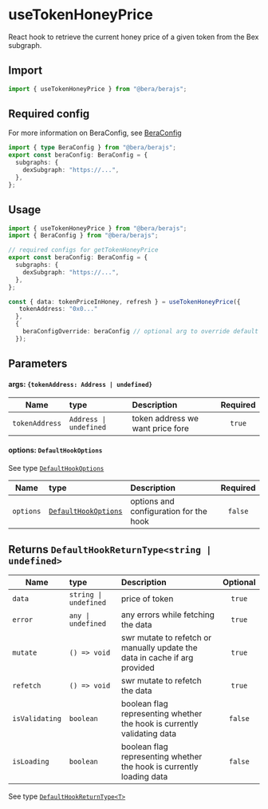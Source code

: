 # useTokenHoneyPrice

React hook to retrieve the current honey price of a given token from the Bex subgraph.

## Import

```ts twoslash
import { useTokenHoneyPrice } from "@bera/berajs";
```

## Required config

For more information on BeraConfig, see [BeraConfig](/bera-config/)
```ts twoslash
import { type BeraConfig } from "@bera/berajs";
export const beraConfig: BeraConfig = {
  subgraphs: {
    dexSubgraph: "https://...",
  },
};
```


## Usage

```ts twoslash [example.ts]
import { useTokenHoneyPrice } from "@bera/berajs";
import { BeraConfig } from "@bera/berajs";

// required configs for getTokenHoneyPrice
export const beraConfig: BeraConfig = {
  subgraphs: {
    dexSubgraph: "https://...",
  },
};

const { data: tokenPriceInHoney, refresh } = useTokenHoneyPrice({
   tokenAddress: "0x0..."
  }, 
  {
    beraConfigOverride: beraConfig // optional arg to override default beraConfig
  });
```

## Parameters

#### args: `{tokenAddress: Address | undefined}`

| Name   | type     | Description                                               | Required |
| ------ | :------- | :-------------------------------------------------------- | :------: |
| `tokenAddress` | `Address \| undefined` | token address we want price fore |  `true`  |

#### options: `DefaultHookOptions`

See type [`DefaultHookOptions`](/types/DefaultHookOptions/)

| Name      | type                                               | Description                            | Required |
| --------- | :------------------------------------------------- | :------------------------------------- | :------: |
| `options` | [`DefaultHookOptions`](/types/DefaultHookOptions/) | options and configuration for the hook | `false`  |



## Returns `DefaultHookReturnType<string | undefined>`


| Name           | type                                | Description                                                                | Optional |
| -------------- | :---------------------------------- | :------------------------------------------------------------------------- | :------: |
| `data`         | `string \| undefined`        | price of token                                           |  `true`  |
| `error`        | `any \| undefined`                  | any errors while fetching the data                                         |  `true`  |
| `mutate`       | `() => void` | swr mutate to refetch or manually update the data in cache if arg provided |  `true`  |
| `refetch`      | `() => void`                        | swr mutate to refetch the data                                             |  `true`  |
| `isValidating` | `boolean`                           | boolean flag representing whether the hook is currently validating data    | `false`  |
| `isLoading`    | `boolean`                           | boolean flag representing whether the hook is currently loading data       | `false`  |


See type [`DefaultHookReturnType<T>`](/types/DefaultHookReturnType/)
